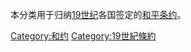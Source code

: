 本分类用于归纳[[19世纪|19世纪]]各国签定的[[和平条约|和平条约]]。
[[Category:和约|Category:和约]]
[[Category:19世紀條約|Category:19世紀條約]]